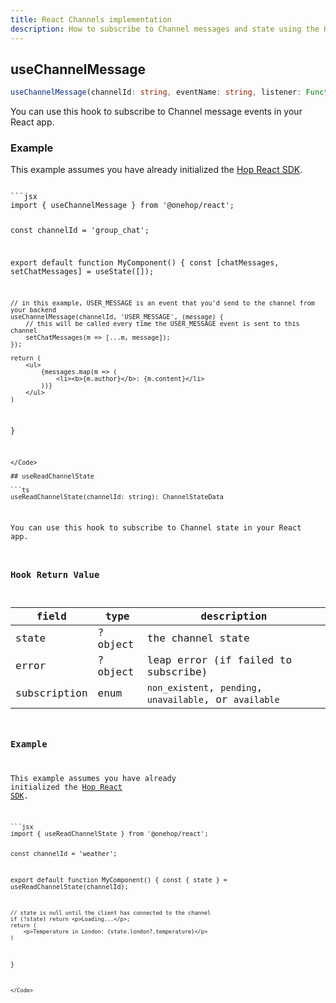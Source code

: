 ```yaml
---
title: React Channels implementation
description: How to subscribe to Channel messages and state using the Hop React SDK
---
```



## useChannelMessage

```ts
useChannelMessage(channelId: string, eventName: string, listener: Function): void
```

You can use this hook to subscribe to Channel message events in your React app.

### Example

<Callout type="info">This example assumes you have already initialized the [Hop React SDK](/sdks/client/react).</Callout>

<Code>
```jsx
import { useChannelMessage } from '@onehop/react';

const channelId = 'group_chat';

export default function MyComponent() {
	const [chatMessages, setChatMessages] = useState([]);

	// in this example, USER_MESSAGE is an event that you'd send to the channel from your backend
	useChannelMessage(channelId, 'USER_MESSAGE', (message) {
		// this will be called every time the USER_MESSAGE event is sent to this channel
		setChatMessages(m => [...m, message]);
	});

	return (
		<ul>
			{messages.map(m => (
				<li><b>{m.author}</b>: {m.content}</li>
			))}
		</ul>
	)
}
```
</Code>

## useReadChannelState

```ts
useReadChannelState(channelId: string): ChannelStateData
```

You can use this hook to subscribe to Channel state in your React app.


### Hook Return Value
| field | type | description |
| ----- | ---- | ----------- |
| state | ?object | the channel state |
| error | ?object | leap error (if failed to subscribe) |
| subscription | enum | `non_existent`, `pending`, `unavailable`, or `available` |

### Example

<Callout type="info">This example assumes you have already initialized the [Hop React SDK](/sdks/client/react).</Callout>

<Code>
```jsx
import { useReadChannelState } from '@onehop/react';

const channelId = 'weather';

export default function MyComponent() {
	const { state } = useReadChannelState(channelId);

	// state is null until the client has connected to the channel
	if (!state) return <p>Loading...</p>;
	return (
		<p>Temperature in London: {state.london?.temperature}</p>
	)
}
```
</Code>
